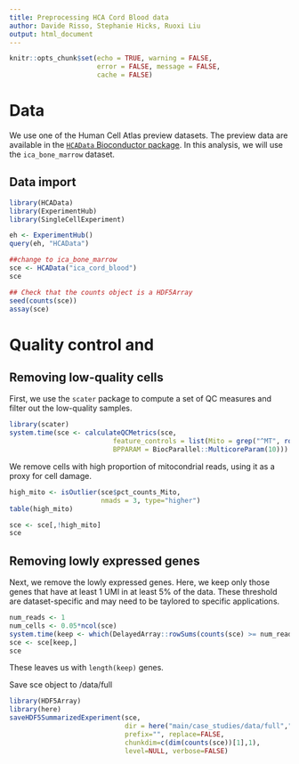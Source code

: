 ```yaml
---
title: Preprocessing HCA Cord Blood data
author: Davide Risso, Stephanie Hicks, Ruoxi Liu
output: html_document
---
```


```r
knitr::opts_chunk$set(echo = TRUE, warning = FALSE, 
                      error = FALSE, message = FALSE, 
                      cache = FALSE)
```


# Data 

We use one of the Human Cell Atlas preview datasets. 
The preview data are available in the 
[`HCAData` Bioconductor package](https://bioconductor.org/packages/release/data/experiment/html/HCAData.html). In this analysis, we will use the 
`ica_bone_marrow` dataset. 

## Data import 
```r
library(HCAData)
library(ExperimentHub)
library(SingleCellExperiment)

eh <- ExperimentHub()
query(eh, "HCAData")

##change to ica_bone_marrow
sce <- HCAData("ica_cord_blood")
sce 

## Check that the counts object is a HDF5Array
seed(counts(sce))
assay(sce)
```

# Quality control and 

## Removing low-quality cells

First, we use the `scater` package to compute a set of 
QC measures and filter out the low-quality samples.

```r
library(scater)
system.time(sce <- calculateQCMetrics(sce, 
                          feature_controls = list(Mito = grep("^MT", rowData(sce)$Symbol)),
                          BPPARAM = BiocParallel::MulticoreParam(10)))
```

We remove cells with high proportion of mitocondrial 
reads, using it as a proxy for cell damage. 

```r
high_mito <- isOutlier(sce$pct_counts_Mito, 
                       nmads = 3, type="higher")
table(high_mito)

sce <- sce[,!high_mito]
sce
```

## Removing lowly expressed genes

Next, we remove the lowly expressed genes. Here, 
we keep only those genes that have at least 1 UMI 
in at least 5% of the data. These threshold are
dataset-specific and may need to be taylored to 
specific applications.

```r
num_reads <- 1
num_cells <- 0.05*ncol(sce)
system.time(keep <- which(DelayedArray::rowSums(counts(sce) >= num_reads ) >= num_cells))
sce <- sce[keep,]
sce
```

These leaves us with `length(keep)` genes.


Save sce object to /data/full
```r
library(HDF5Array)
library(here)
saveHDF5SummarizedExperiment(sce, 
                             dir = here("main/case_studies/data/full","hca_cordblood_preprocessed"),
                             prefix="", replace=FALSE, 
                             chunkdim=c(dim(counts(sce))[1],1), 
                             level=NULL, verbose=FALSE)
```

